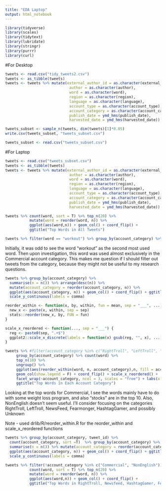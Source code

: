 ```yaml
---
title: "EDA Laptop"
output: html_notebook
---
```


```r
library(tidyverse)
library(scales)
library(tidytext)
library(lubridate)
library(stringr)
library(purrr)
library(curl)
```

#For Desktop
```r
tweets <- read.csv("tidy_tweets2.csv")
tweets <- as_tibble(tweets)
tweets <- tweets %>% mutate(external_author_id = as.character(external_author_id), 
                             author = as.character(author),
                             word = as.character(word),
                             region = as.character(region),
                             language = as.character(language),
                             account_type = as.character(account_type),
                             account_category = as.character(account_category),
                             publish_date = ymd_hms(publish_date),
                             harvested_date = ymd_hms(harvested_date))
```


```r
tweets_subset <- sample_n(tweets, dim(tweets)[1]*0.05)
write.csv(tweets_subset, "tweets_subset.csv")
```

```r
tweets_subset <- read.csv("tweets_subset.csv")
```


#For Laptop
```r
tweets <- read.csv("tweets_subset.csv")
tweets <- as_tibble(tweets)
tweets <- tweets %>% mutate(external_author_id = as.character(external_author_id), 
                             author = as.character(author),
                             word = as.character(word),
                             region = as.character(region),
                             language = as.character(language),
                             account_type = as.character(account_type),
                             account_category = as.character(account_category),
                             publish_date = ymd_hms(publish_date),
                             harvested_date = ymd_hms(harvested_date))

```



```r
tweets %>% count(word, sort = T) %>% top_n(20) %>% 
           mutate(word = reorder(word, n)) %>%
           ggplot(aes(word,n)) + geom_col() + coord_flip() +
           ggtitle("Top Words in All Tweets")
```


```r
tweets %>% filter(word == "workout") %>% group_by(account_category) %>% count(word, sort = T)
```

Initially, it was odd to see the word "workout" as the second most used word. Then upon investigation, this word was used almost exclusively in the Commercial account category. This makes me question if I should filter out tweets from the category, because they might not be useful to my research questions.


```r
tweets %>% group_by(account_category) %>% 
  summarise(n = n()) %>% arrange(desc(n)) %>% 
  mutate(account_category = reorder(account_category, n)) %>%
  ggplot(aes(account_category, n)) + geom_col() + coord_flip() + ggtitle("Number of Words by Account Category") +
  scale_y_continuous(labels = comma)
```



```r
reorder_within <- function(x, by, within, fun = mean, sep = "___", ...) {
  new_x <- paste(x, within, sep = sep)
  stats::reorder(new_x, by, FUN = fun)
}

scale_x_reordered <- function(..., sep = "___") {
  reg <- paste0(sep, ".+$")
  ggplot2::scale_x_discrete(labels = function(x) gsub(reg, "", x), ...)
}

```

```r
tweets %>% #filter(account_category %in% c("RightTroll", "LeftTroll", "NewsFeed", "HashtagGamer")) %>%
     group_by(account_category) %>% count(word) %>% 
     top_n(10) %>%
     ungroup() %>%
     ggplot(aes(reorder_within(word, n, account_category),n, fill = account_category)) + 
     geom_col(show.legend = F) + coord_flip() + scale_x_reordered() +
     facet_wrap(~account_category, ncol = 3, scales = "free") + labs(x = "Word")
     ggtitle("Top Words in Each Account Category")
```
Looking at the top words for Commercial, I see the words mainly have to do with some weight loss program, and also "stocks" are in the top 10. Also, NonEnglish doesn't seem useful. I'll consider focusing on the categories RightTroll, LeftTroll, NewsFeed, Fearmonger, HashtagGamer, and possibly Unknown

Note - used drlib/R/reorder_within.R for the reorder_within and scale_x_reordered functions   
   
   
```r
tweets %>% group_by(account_category, tweet_id) %>% 
  count(account_category, sort =T)  %>% group_by(account_category) %>%
  summarise(n = n()) %>% mutate(account_category = reorder(account_category, n)) %>%
  ggplot(aes(account_category, n)) + geom_col() + coord_flip() + ggtitle("Number of Tweets by Account Category") + 
  scale_y_continuous(labels = comma)
```



```r
tweets %>% filter(!account_category %in% c("Commercial", "NonEnglish")) %>%
           count(word, sort = T) %>% top_n(20) %>% 
           mutate(word = reorder(word, n)) %>%
           ggplot(aes(word,n)) + geom_col() + coord_flip() +
           ggtitle("Top Words in RightTroll, Newsfeed, HashtagGamer, Fearmonger, Unknown")
```


